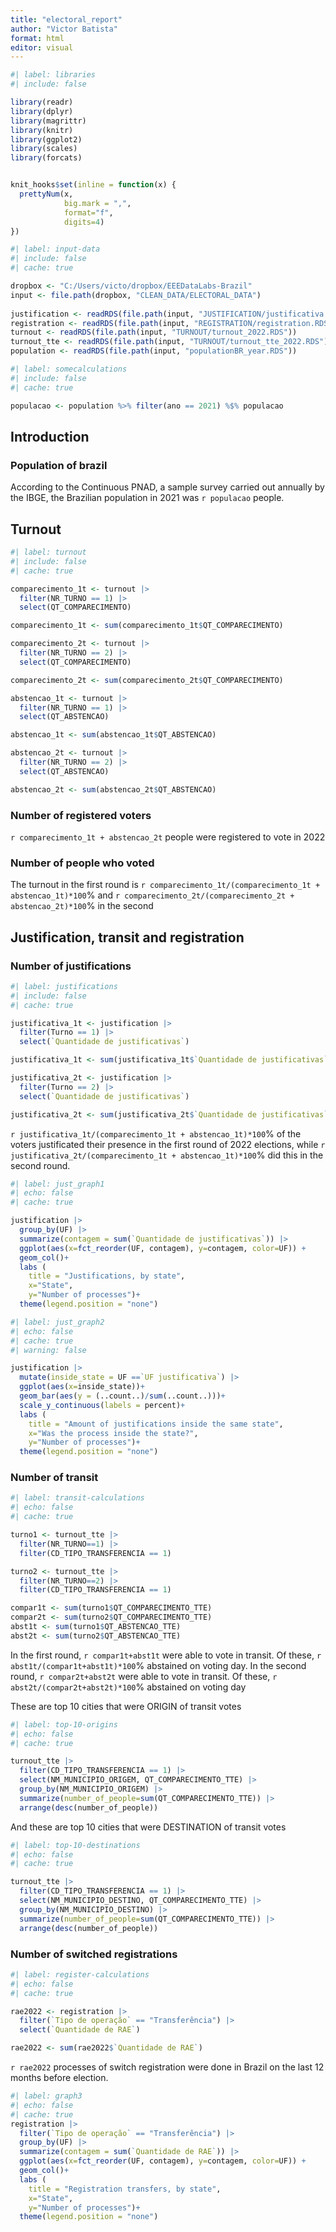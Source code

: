 ```yaml
---
title: "electoral_report"
author: "Victor Batista"
format: html
editor: visual
---
```

```r
#| label: libraries
#| include: false

library(readr)
library(dplyr)
library(magrittr)
library(knitr)
library(ggplot2)
library(scales)
library(forcats)


knit_hooks$set(inline = function(x) {
  prettyNum(x,
            big.mark = ",",
            format="f",
            digits=4)
})
```

```r
#| label: input-data
#| include: false
#| cache: true

dropbox <- "C:/Users/victo/dropbox/EEEDataLabs-Brazil"
input <- file.path(dropbox, "CLEAN_DATA/ELECTORAL_DATA")
  
justification <- readRDS(file.path(input, "JUSTIFICATION/justificativa.RDS"))
registration <- readRDS(file.path(input, "REGISTRATION/registration.RDS"))
turnout <- readRDS(file.path(input, "TURNOUT/turnout_2022.RDS"))
turnout_tte <- readRDS(file.path(input, "TURNOUT/turnout_tte_2022.RDS"))
population <- readRDS(file.path(input, "populationBR_year.RDS"))

```

```r
#| label: somecalculations
#| include: false
#| cache: true

populacao <- population %>% filter(ano == 2021) %$% populacao
```

## Introduction

### Population of brazil

According to the Continuous PNAD, a sample survey carried out annually by the IBGE, the Brazilian population in 2021 was `r populacao` people.

## Turnout

```r
#| label: turnout
#| include: false
#| cache: true

comparecimento_1t <- turnout |> 
  filter(NR_TURNO == 1) |> 
  select(QT_COMPARECIMENTO)

comparecimento_1t <- sum(comparecimento_1t$QT_COMPARECIMENTO)

comparecimento_2t <- turnout |> 
  filter(NR_TURNO == 2) |> 
  select(QT_COMPARECIMENTO)

comparecimento_2t <- sum(comparecimento_2t$QT_COMPARECIMENTO)

abstencao_1t <- turnout |> 
  filter(NR_TURNO == 1) |> 
  select(QT_ABSTENCAO)

abstencao_1t <- sum(abstencao_1t$QT_ABSTENCAO)

abstencao_2t <- turnout |> 
  filter(NR_TURNO == 2) |> 
  select(QT_ABSTENCAO)

abstencao_2t <- sum(abstencao_2t$QT_ABSTENCAO)

```

### Number of registered voters

`r comparecimento_1t + abstencao_2t` people were registered to vote in 2022

### Number of people who voted

The turnout in the first round is `r comparecimento_1t/(comparecimento_1t + abstencao_1t)*100`% and `r comparecimento_2t/(comparecimento_2t + abstencao_2t)*100`% in the second

## Justification, transit and registration

### Number of justifications

```r
#| label: justifications
#| include: false
#| cache: true

justificativa_1t <- justification |> 
  filter(Turno == 1) |> 
  select(`Quantidade de justificativas`)

justificativa_1t <- sum(justificativa_1t$`Quantidade de justificativas`)

justificativa_2t <- justification |> 
  filter(Turno == 2) |> 
  select(`Quantidade de justificativas`)

justificativa_2t <- sum(justificativa_2t$`Quantidade de justificativas`)

```

`r justificativa_1t/(comparecimento_1t + abstencao_1t)*100`% of the voters justificated their presence in the first round of 2022 elections, while `r justificativa_2t/(comparecimento_1t + abstencao_1t)*100`% did this in the second round.

```r
#| label: just_graph1
#| echo: false
#| cache: true

justification |>
  group_by(UF) |> 
  summarize(contagem = sum(`Quantidade de justificativas`)) |> 
  ggplot(aes(x=fct_reorder(UF, contagem), y=contagem, color=UF)) +
  geom_col()+
  labs (
    title = "Justifications, by state",
    x="State",
    y="Number of processes")+
  theme(legend.position = "none")
```

```r
#| label: just_graph2
#| echo: false
#| cache: true
#| warning: false

justification |> 
  mutate(inside_state = UF ==`UF justificativa`) |> 
  ggplot(aes(x=inside_state))+
  geom_bar(aes(y = (..count..)/sum(..count..)))+
  scale_y_continuous(labels = percent)+
  labs (
    title = "Amount of justifications inside the same state",
    x="Was the process inside the state?",
    y="Number of processes")+
  theme(legend.position = "none")
```

### Number of transit

```r
#| label: transit-calculations
#| echo: false
#| cache: true

turno1 <- turnout_tte |> 
  filter(NR_TURNO==1) |> 
  filter(CD_TIPO_TRANSFERENCIA == 1)

turno2 <- turnout_tte |> 
  filter(NR_TURNO==2) |> 
  filter(CD_TIPO_TRANSFERENCIA == 1)

compar1t <- sum(turno1$QT_COMPARECIMENTO_TTE)
compar2t <- sum(turno2$QT_COMPARECIMENTO_TTE)
abst1t <- sum(turno1$QT_ABSTENCAO_TTE)
abst2t <- sum(turno2$QT_ABSTENCAO_TTE)

```

In the first round, `r compar1t+abst1t` were able to vote in transit. Of these, `r abst1t/(compar1t+abst1t)*100`% abstained on voting day. In the second round, `r compar2t+abst2t` were able to vote in transit. Of these, `r abst2t/(compar2t+abst2t)*100`% abstained on voting day

These are top 10 cities that were ORIGIN of transit votes

```r
#| label: top-10-origins
#| echo: false
#| cache: true

turnout_tte |> 
  filter(CD_TIPO_TRANSFERENCIA == 1) |> 
  select(NM_MUNICIPIO_ORIGEM, QT_COMPARECIMENTO_TTE) |> 
  group_by(NM_MUNICIPIO_ORIGEM) |> 
  summarize(number_of_people=sum(QT_COMPARECIMENTO_TTE)) |> 
  arrange(desc(number_of_people))

```

And these are top 10 cities that were DESTINATION of transit votes

```r
#| label: top-10-destinations
#| echo: false
#| cache: true

turnout_tte |>
  filter(CD_TIPO_TRANSFERENCIA == 1) |> 
  select(NM_MUNICIPIO_DESTINO, QT_COMPARECIMENTO_TTE) |> 
  group_by(NM_MUNICIPIO_DESTINO) |> 
  summarize(number_of_people=sum(QT_COMPARECIMENTO_TTE)) |> 
  arrange(desc(number_of_people))
```

### Number of switched registrations

```r
#| label: register-calculations
#| echo: false
#| cache: true

rae2022 <- registration |> 
  filter(`Tipo de operação` == "Transferência") |> 
  select(`Quantidade de RAE`)

rae2022 <- sum(rae2022$`Quantidade de RAE`)
```

`r rae2022` processes of switch registration were done in Brazil on the last 12 months before election.

```r
#| label: graph3
#| echo: false
#| cache: true
registration |> 
  filter(`Tipo de operação` == "Transferência") |> 
  group_by(UF) |> 
  summarize(contagem = sum(`Quantidade de RAE`)) |> 
  ggplot(aes(x=fct_reorder(UF, contagem), y=contagem, color=UF)) +
  geom_col()+
  labs (
    title = "Registration transfers, by state",
    x="State",
    y="Number of processes")+
  theme(legend.position = "none")
```
